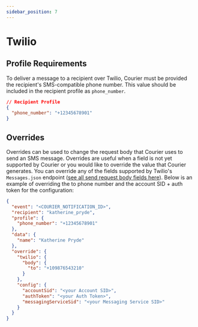 ```yaml
---
sidebar_position: 7
---
```


# Twilio

## Profile Requirements

To deliver a message to a recipient over Twilio, Courier must be provided the recipient's SMS-compatible phone number. This value should be included in the recipient profile as `phone_number`.

```json title=JSON
// Recipient Profile
{
  "phone_number": "+12345678901"
}
```

## Overrides

Overrides can be used to change the request body that Courier uses to send an SMS message. Overrides are useful when a field is not yet supported by Courier or you would like to override the value that Courier generates. You can override any of the fields supported by Twilio's `Messages.json` endpoint ([see all send request body fields here](https://www.twilio.com/docs/sms/api/message-resource#create-a-message-resource)). Below is an example of overriding the to phone number and the account SID + auth token for the configuration:

```json title=JSON
{
  "event": "<COURIER_NOTIFICATION_ID>",
  "recipient": "katherine_pryde",
  "profile": {
    "phone_number": "+12345678901"
  },
  "data": {
    "name": "Katherine Pryde"
  },
  "override": {
    "twilio": {
      "body": {
        "to": "+109876543210"
      }
    },
    "config": {
      "accountSid": "<your Account SID>",
      "authToken": "<your Auth Token>",
      "messagingServiceSid": "<your Messaging Service SID>"
    }
  }
}
```
